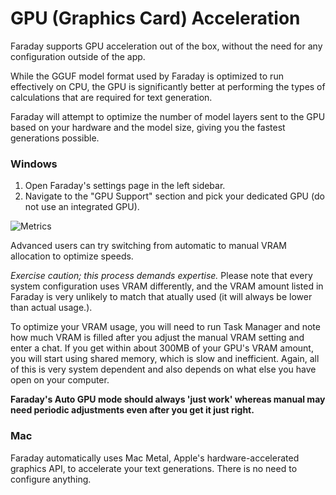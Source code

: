 # GPU (Graphics Card) Acceleration

Faraday supports GPU acceleration out of the box, without the need for any configuration outside of the app.

While the GGUF model format used by Faraday is optimized to run effectively on CPU, the GPU is significantly better at performing the types of calculations that are required for text generation.

Faraday will attempt to optimize the number of model layers sent to the GPU based on your hardware and the model size, giving you the fastest generations possible.

### Windows

1. Open Faraday's settings page in the left sidebar.
2. Navigate to the "GPU Support" section and pick your dedicated GPU (do not use an integrated GPU).

![Metrics](/images/gpu_support.png)

Advanced users can try switching from automatic to manual VRAM allocation to optimize speeds.

_Exercise caution; this process demands expertise._ Please note that every system configuration uses VRAM differently, and the VRAM amount listed in Faraday is very unlikely to match that atually used (it will always be lower than actual usage.).

To optimize your VRAM usage, you will need to run Task Manager and note how much VRAM is filled after you adjust the manual VRAM setting and enter a chat. If you get within about 300MB of your GPU's VRAM amount, you will start using shared memory, which is slow and inefficient. Again, all of this is very system dependent and also depends on what else you have open on your computer.

**Faraday's Auto GPU mode should always 'just work' whereas manual may need periodic adjustments even after you get it just right.**

### Mac

Faraday automatically uses Mac Metal, Apple's hardware-accelerated graphics API, to accelerate your text generations. There is no need to configure anything.
